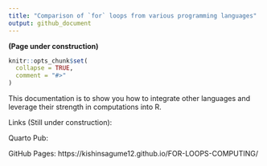 ```yaml
---
title: "Comparison of `for` loops from various programming languages"
output: github_document
---
```




**(Page under construction)**

```r
knitr::opts_chunk$set(
  collapse = TRUE,
  comment = "#>"
)
```

This documentation is to show you how to integrate other languages and leverage their strength in computations into R.


Links (Still under construction):

Quarto Pub: 

GitHub Pages: https://kishinsagume12.github.io/FOR-LOOPS-COMPUTING/



